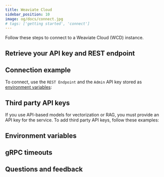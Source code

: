 ```yaml
---
title: Weaviate Cloud
sidebar_position: 10
image: og/docs/connect.jpg
# tags: ['getting started', 'connect']
---
```




Follow these steps to connect to a Weaviate Cloud (WCD) instance.

## Retrieve your API key and REST endpoint


<RetrieveAPIKeys />

## Connection example

<!-- TODO[g-despot] Refactor into an import and reuse in Cloud docs to avoid duplication -->

To connect, use the `REST Endpoint` and the `Admin` API key stored as [environment variables](#environment-variables):


<Tabs groupId="languages">
<TabItem value="py4" label="Python Client v4">
   <FilteredTextBlock
     text={PyCodeV4}
     startMarker="# START APIKeyWCD"
     endMarker="# END APIKeyWCD"
     language="py"
   />
</TabItem>
<TabItem value="py3" label="Python Client v3">
   <FilteredTextBlock
     text={PyCodeV3}
     startMarker="# START APIKeyWCD"
     endMarker="# END APIKeyWCD"
     language="pyv3"
   />
</TabItem>
<TabItem value="ts3" label="JS/TS Client v3">
   <FilteredTextBlock
     text={TsCodeV3}
     startMarker="// START APIKeyWCD"
     endMarker="// END APIKeyWCD"
     language="js"
   />
</TabItem>
<TabItem value="ts2" label="JS/TS Client v2">
   <FilteredTextBlock
     text={TsCodeV2}
     startMarker="// START APIKeyWCD"
     endMarker="// END APIKeyWCD"
     language="tsv2"
   />
</TabItem>
<TabItem value="go" label="Go">
   <FilteredTextBlock
     text={GoCode}
     startMarker="// START APIKeyWCD"
     endMarker="// END APIKeyWCD"
     language="py"
   />
<HostnameWarning />
</TabItem>
<TabItem value="java" label="Java">
   <FilteredTextBlock
     text={JavaCode}
     startMarker="// START APIKeyWCD"
     endMarker="// END APIKeyWCD"
     language="py"
   />
<HostnameWarning />
</TabItem>
<TabItem value="csharp" label="C#">
   <FilteredTextBlock
     text={CSharpCode}
     startMarker="// START APIKeyWCD"
     endMarker="// END APIKeyWCD"
     language="csharp"
   />
</TabItem>
<TabItem value="shell" label="cURL">
   <FilteredTextBlock
     text={ShellCode}
     startMarker="# START APIKeyWCD"
     endMarker="# END APIKeyWCD"
     language="shell"
   />
</TabItem>
</Tabs>

## Third party API keys

If you use API-based models for vectorization or RAG, you must provide an API key for the service. To add third party API keys, follow these examples:

<Tabs groupId="languages">
  <TabItem value="py4" label="Python Client v4">
    <FilteredTextBlock
      text={PyCodeV4}
      startMarker="# START ThirdPartyAPIKeys"
      endMarker="# END ThirdPartyAPIKeys"
      language="py"
    />
  </TabItem>
  <TabItem value="py3" label="Python Client v3">
    <FilteredTextBlock
      text={PyCodeV3}
      startMarker="# START ThirdPartyAPIKeys"
      endMarker="# END ThirdPartyAPIKeys"
      language="pyv3"
    />
  </TabItem>
  <TabItem value="ts3" label="JS/TS Client v3">
    <FilteredTextBlock
      text={TsCodeV3}
      startMarker="// START ThirdPartyAPIKeys"
      endMarker="// END ThirdPartyAPIKeys"
      language="js"
    />
  </TabItem>
  <TabItem value="ts2" label="JS/TS Client v2">
    <FilteredTextBlock
      text={TsCodeV2}
      startMarker="// START ThirdPartyAPIKeys"
      endMarker="// END ThirdPartyAPIKeys"
      language="tsv2"
    />
  </TabItem>
  <TabItem value="go" label="Go">
    <FilteredTextBlock
      text={GoCode}
      startMarker="// START ThirdPartyAPIKeys"
      endMarker="// END ThirdPartyAPIKeys"
      language="py"
    />
  </TabItem>
  <TabItem value="java" label="Java">
    <FilteredTextBlock
      text={JavaCode}
      startMarker="// START ThirdPartyAPIKeys"
      endMarker="// END ThirdPartyAPIKeys"
      language="java"
    />
  </TabItem>
  <TabItem value="shell" label="cURL">
    <FilteredTextBlock
      text={ShellCode}
      startMarker="# START ThirdPartyAPIKeys"
      endMarker="# END ThirdPartyAPIKeys"
      language="shell"
    />
  </TabItem>
</Tabs>

## Environment variables


<EnvVarsHowto />

## gRPC timeouts


<GRPCTimeoutIntro />


<GRPCTimeouts />

## Questions and feedback


<DocsFeedback />
